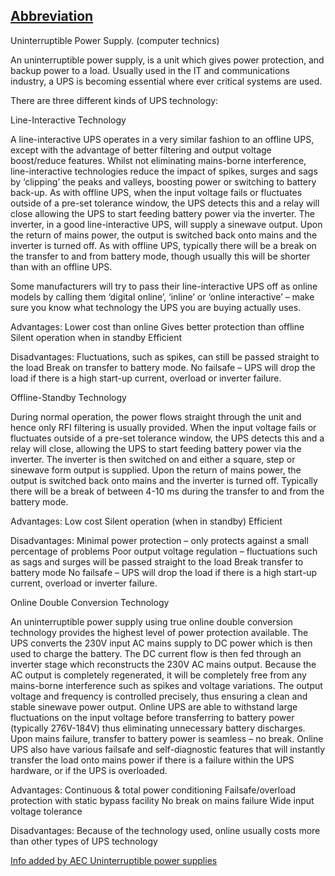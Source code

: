 ==[[Wiktionary:List of acronyms and abbreviations|Abbreviation]]==

Uninterruptible Power Supply. (computer technics)

An uninterruptible power supply, is a unit which gives power protection, and backup power to a load.  Usually used in the IT and communications industry, a UPS is becoming essential where ever critical systems are used.

There are three different kinds of UPS technology:

Line-Interactive Technology

A line-interactive UPS operates in a very similar fashion to an offline UPS, except with the advantage of better filtering and output voltage boost/reduce features. Whilst not eliminating mains-borne interference, line-interactive technologies reduce the impact of spikes, surges and sags by ‘clipping’ the peaks and valleys, boosting power or switching to battery back-up. As with offline UPS, when the input voltage fails or fluctuates outside of a pre-set tolerance window, the UPS detects this and a relay will close allowing the UPS to start feeding battery power via the inverter. The inverter, in a good line-interactive UPS, will supply a sinewave output. Upon the return of mains power, the output is switched back onto mains and the inverter is turned off. As with offline UPS, typically there will be a break on the transfer to and from battery mode, though usually this will be shorter than with an offline UPS.

Some manufacturers will try to pass their line-interactive UPS off as online models by calling them ‘digital online’, ‘inline’ or ‘online interactive’ – make sure you know what technology the UPS you are buying actually uses.

Advantages: Lower cost than online
Gives better protection than offline
Silent operation when in standby
Efficient

Disadvantages: Fluctuations, such as spikes, can still be passed straight to the load
Break on transfer to battery mode.
No failsafe – UPS will drop the load if there is a high start-up current, overload or inverter failure.




Offline-Standby Technology

During normal operation, the power flows straight through the unit and hence only RFI filtering is usually provided. When the input voltage fails or fluctuates outside of a pre-set tolerance window, the UPS detects this and a relay will close, allowing the UPS to start feeding battery power via the inverter. The inverter is then switched on and either a square, step or sinewave form output is supplied. Upon the return of mains power, the output is switched back onto mains and the inverter is turned off. Typically there will be a break of between 4-10 ms during the transfer to and from the battery mode. 

Advantages: Low cost
Silent operation (when in standby)
Efficient

Disadvantages: Minimal power protection – only protects against a small percentage of problems
Poor output voltage regulation – fluctuations such as sags and surges will be passed straight to the load
Break transfer to battery mode
No failsafe – UPS will drop the load if there is a high start-up current, overload or inverter failure.



Online Double Conversion Technology

An uninterruptible power supply using true online double conversion technology provides the highest level of power protection available. The UPS converts the 230V input AC mains supply to DC power which is then used to charge the battery. The DC current flow is then fed through an inverter stage which reconstructs the 230V AC mains output. Because the AC output is completely regenerated, it will be completely free from any mains-borne interference such as spikes and voltage variations. The output voltage and frequency is controlled precisely, thus ensuring a clean and stable sinewave power output. Online UPS are able to withstand large fluctuations on the input voltage before transferring to battery power (typically 276V-184V) thus eliminating unnecessary battery discharges. Upon mains failure, transfer to battery power is seamless – no break. Online UPS also have various failsafe and self-diagnostic features that will instantly transfer the load onto mains power if there is a failure within the UPS hardware, or if the UPS is overloaded. 

Advantages: Continuous & total power conditioning
Failsafe/overload protection with static bypass facility
No break on mains failure
Wide input voltage tolerance

Disadvantages: Because of the technology used, online usually costs more than other types of UPS technology



<a href="http://www.aeceuro.co.uk">Info added by AEC  Uninterruptible power supplies</a>